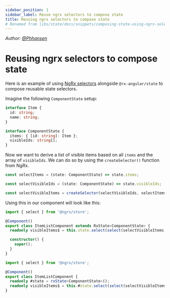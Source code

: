 ```yaml
---
sidebar_position: 1
sidebar_label: Reuse ngrx selectors to compose state
title: Reusing ngrx selectors to compose state
# Renamed from libs/state/docs/snippets/composing-state-using-ngrx-selectors.md
---
```



_Author: [@Phhansen](https://github.com/Phhansen)_

# Reusing ngrx selectors to compose state

Here is an example of using [NgRx selectors](https://ngrx.io/guide/store/selectors) alongside `@rx-angular/state` to compose reusable state selectors.

Imagine the following `ComponentState` setup:

```typescript
interface Item {
  id: string;
  name: string;
}

interface ComponentState {
  items: { [id: string]: Item };
  visibleIds: string[];
}
```

Now we want to derive a list of visible items based on all `items` and the array of `visibleIds`. We can do so by using the `createSelector()` function from NgRx.

```typescript
const selectItems = (state: ComponentState) => state.items;

const selectVisibleIds = (state: ComponentState) => state.visibleIds;

const selectVisibleItems = createSelector(selectVisibleIds, selectItems, (visibleIds, items) => visibleIds.map((id) => items[id]));
```

Using this in our component will look like this:

<Tabs>

<TabItem value="class-based" label="Class Based (Classic)">

```typescript
import { select } from '@ngrx/store';

@Component()
export class ItemListComponent extends RxState<ComponentState> {
  readonly visibleItems$ = this.state.select(select(selectVisibleItems));

  constructor() {
    super();
  }
}
```

</TabItem>

<TabItem value="new" label="Functional Creation (NEW)">

```typescript
import { select } from '@ngrx/store';

@Component()
export class ItemListComponent {
  readonly #state = rxState<ComponentState>();
  readonly visibleItems$ = this.#state.select(select(selectVisibleItems));
}
```

</TabItem>

</Tabs>
